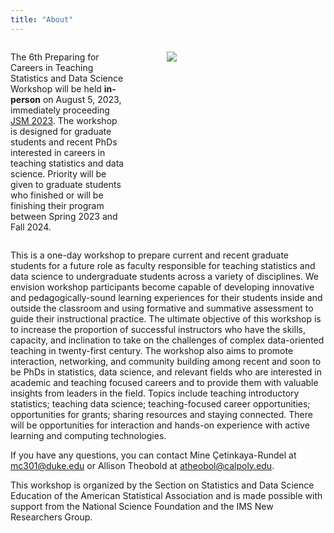 ```yaml
---
title: "About"
---
```


::: columns
::: {.column width="40%"}
The 6th Preparing for Careers in Teaching Statistics and Data Science Workshop will be held **in-person** on August 5, 2023, immediately proceeding [JSM 2023](https://ww2.amstat.org/meetings/jsm/2023/). The workshop is designed for graduate students and recent PhDs interested in careers in teaching statistics and data science. Priority will be given to graduate students who finished or will be finishing their program between Spring 2023 and Fall 2024.
:::

::: {.column width="5%"}
:::

::: {.column width="55%"}
![](images/ptt_2022.jpg)
:::
:::

This is a one-day workshop to prepare current and recent graduate students for a future role as faculty responsible for teaching statistics and data science to undergraduate students across a variety of disciplines. We envision workshop participants become capable of developing innovative and pedagogically-sound learning experiences for their students inside and outside the classroom and using formative and summative assessment to guide their instructional practice. The ultimate objective of this workshop is to increase the proportion of successful instructors who have the skills, capacity, and inclination to take on the challenges of complex data-oriented teaching in twenty-first century. The workshop also aims to promote interaction, networking, and community building among recent and soon to be PhDs in statistics, data science, and relevant fields who are interested in academic and teaching focused careers and to provide them with valuable insights from leaders in the field. Topics include teaching introductory statistics; teaching data science; teaching-focused career opportunities; opportunities for grants; sharing resources and staying connected. There will be opportunities for interaction and hands-on experience with active learning and computing technologies.

<!-- Applications should be submitted by by April 11, however, we will review applications as they come in and will try to let you know as soon as possible after your submission. -->

If you have any questions, you can contact Mine Çetinkaya-Rundel at [mc301\@duke.edu](mailto:mc301@duke.edu) or Allison Theobold at [atheobol\@calpoly.edu](mailto:atheobol@calpoly.edu).

This workshop is organized by the Section on Statistics and Data Science Education of the American Statistical Association and is made possible with support from the National Science Foundation and the IMS New Researchers Group.

